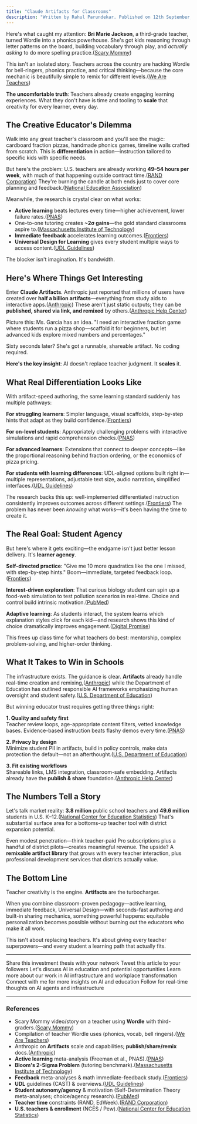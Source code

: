 ```yaml
---
title: "Claude Artifacts for Classrooms"
description: "Written by Rahul Parundekar. Published on 12th September, 2025."
---
```


Here's what caught my attention: **Bri Marie Jackson**, a third-grade teacher, turned Wordle into a phonics powerhouse. She's got kids reasoning through letter patterns on the board, building vocabulary through play, and *actually asking* to do more spelling practice.([Scary Mommy][1]) 

This isn't an isolated story. Teachers across the country are hacking Wordle for bell-ringers, phonics practice, and critical thinking—because the core mechanic is beautifully simple to remix for different levels.([We Are Teachers][2])

**The uncomfortable truth**: Teachers already create engaging learning experiences. What they don't have is time and tooling to **scale** that creativity for every learner, every day.

## The Creative Educator's Dilemma

Walk into any great teacher's classroom and you'll see the magic: cardboard fraction pizzas, handmade phonics games, timeline walls crafted from scratch. This is **differentiation** in action—instruction tailored to specific kids with specific needs.

But here's the problem: U.S. teachers are already working **49–54 hours per week**, with much of that happening outside contract time.([RAND Corporation][3]) They're burning the candle at both ends just to cover core planning and feedback.([National Education Association][4])

Meanwhile, the research is crystal clear on what works:
- **Active learning** beats lectures every time—higher achievement, lower failure rates.([PNAS][5]) 
- One-to-one tutoring creates **~2σ gains**—the gold standard classrooms aspire to.([Massachusetts Institute of Technology][6])
- **Immediate feedback** accelerates learning outcomes.([Frontiers][7])
- **Universal Design for Learning** gives every student multiple ways to access content.([UDL Guidelines][8])

The blocker isn't imagination. It's bandwidth.

## Here's Where Things Get Interesting

Enter **Claude Artifacts**. Anthropic just reported that millions of users have created over **half a billion artifacts**—everything from study aids to interactive apps.([Anthropic][9]) These aren't just static outputs; they can be **published, shared via link, and remixed** by others.([Anthropic Help Center][10]) 

Picture this: Ms. Garcia has an idea. "I need an interactive fraction game where students run a pizza shop—scaffold it for beginners, but let advanced kids explore mixed numbers and percentages." 

Sixty seconds later? She's got a runnable, shareable artifact. No coding required.

**Here's the key insight**: AI doesn't replace teacher judgment. It **scales** it.

## What Real Differentiation Looks Like

With artifact-speed authoring, the same learning standard suddenly has multiple pathways:

**For struggling learners**: Simpler language, visual scaffolds, step-by-step hints that adapt as they build confidence.([Frontiers][7])

**For on-level students**: Appropriately challenging problems with interactive simulations and rapid comprehension checks.([PNAS][5])

**For advanced learners**: Extensions that connect to deeper concepts—like the proportional reasoning behind fraction ordering, or the economics of pizza pricing.

**For students with learning differences**: UDL-aligned options built right in—multiple representations, adjustable text size, audio narration, simplified interfaces.([UDL Guidelines][8])

The research backs this up: well-implemented differentiated instruction consistently improves outcomes across different settings.([Frontiers][12]) The problem has never been *knowing* what works—it's been having the time to create it.

## The Real Goal: Student Agency

But here's where it gets exciting—the endgame isn't just better lesson delivery. It's **learner agency**.

**Self-directed practice**: "Give me 10 more quadratics like the one I missed, with step-by-step hints." Boom—immediate, targeted feedback loop.([Frontiers][7])

**Interest-driven exploration**: That curious biology student can spin up a food-web simulation to test pollution scenarios in real-time. Choice and control build intrinsic motivation.([PubMed][13])

**Adaptive learning**: As students interact, the system learns which explanation styles click for each kid—and research shows this kind of choice dramatically improves engagement.([Digital Promise][14])

This frees up class time for what teachers do best: mentorship, complex problem-solving, and higher-order thinking.

## What It Takes to Win in Schools

The infrastructure exists. The guidance is clear. **Artifacts** already handle real-time creation and remixing,([Anthropic][9]) while the Department of Education has outlined responsible AI frameworks emphasizing human oversight and student safety.([U.S. Department of Education][15])

But winning educator trust requires getting three things right:

**1. Quality and safety first**  
Teacher review loops, age-appropriate content filters, vetted knowledge bases. Evidence-based instruction beats flashy demos every time.([PNAS][5])

**2. Privacy by design**  
Minimize student PII in artifacts, build in policy controls, make data protection the default—not an afterthought.([U.S. Department of Education][15])

**3. Fit existing workflows**  
Shareable links, LMS integration, classroom-safe embedding. Artifacts already have the **publish & share** foundation.([Anthropic Help Center][16])

## The Numbers Tell a Story

Let's talk market reality: **3.8 million** public school teachers and **49.6 million** students in U.S. K–12.([National Center for Education Statistics][17]) That's substantial surface area for a bottoms-up teacher tool with district expansion potential.

Even modest penetration—think teacher-paid Pro subscriptions plus a handful of district pilots—creates meaningful revenue. The upside? A **remixable artifact library** that grows with every teacher interaction, plus professional development services that districts actually value.

## The Bottom Line

Teacher creativity is the engine. **Artifacts** are the turbocharger. 

When you combine classroom-proven pedagogy—active learning, immediate feedback, Universal Design—with seconds-fast authoring and built-in sharing mechanics, something powerful happens: equitable personalization becomes possible without burning out the educators who make it all work.

This isn't about replacing teachers. It's about giving every teacher superpowers—and every student a learning path that actually fits.

---

<CardGroup cols={2}>
  <Card title="Share on LinkedIn" href="https://www.linkedin.com/sharing/share-offsite/?url=https://blog.elevate.do/beacon/claude-artifacts-classrooms" icon="linkedin">
    Share this investment thesis with your network
  </Card>
  <Card title="Share on X" href="https://twitter.com/intent/tweet?url=https://blog.elevate.do/beacon/claude-artifacts-classrooms&text=Fascinating investment thesis on Claude Artifacts transforming classroom personalization" icon="twitter">
    Tweet this article to your followers
  </Card>
  <Card title="Schedule a Chat" href="https://calendly.com/rahul-parundekar/30min" icon="calendar">
    Let's discuss AI in education and potential opportunities
  </Card>
  <Card title="About Elevate.do" href="https://elevate.do" icon="building">
    Learn more about our work in AI infrastructure and workplace transformation
  </Card>
</CardGroup>

<CardGroup cols={2}>
  <Card title="Follow on LinkedIn" href="https://linkedin.com/in/rahulparundekar" icon="linkedin">
    Connect with me for more insights on AI and education
  </Card>
  <Card title="Follow on X" href="https://x.com/rahulparundekar" icon="twitter">
    Follow for real-time thoughts on AI agents and infrastructure
  </Card>
</CardGroup>

---

### References

* Scary Mommy video/story on a teacher using **Wordle** with third-graders.([Scary Mommy][1])
* Compilation of teacher Wordle uses (phonics, vocab, bell ringers).([We Are Teachers][2])
* Anthropic on **Artifacts** scale and capabilities; **publish/share/remix** docs.([Anthropic][9])
* **Active learning** meta-analysis (Freeman et al., PNAS).([PNAS][5])
* **Bloom's 2-Sigma Problem** (tutoring benchmark).([Massachusetts Institute of Technology][6])
* **Feedback** meta-analyses & math immediate-feedback study.([Frontiers][7])
* **UDL** guidelines (CAST) & overviews.([UDL Guidelines][8])
* **Student autonomy/agency** & motivation (Self-Determination Theory meta-analyses; choice/agency research).([PubMed][13])
* **Teacher time** constraints (RAND, EdWeek).([RAND Corporation][3])
* **U.S. teachers & enrollment** (NCES / Pew).([National Center for Education Statistics][17])

[1]: https://www.scarymommy.com/parenting/teacher-using-wordle?utm_source=chatgpt.com "Watch A Teacher Using Wordle To Teach Her Third Graders"
[2]: https://www.weareteachers.com/using-wordle-in-the-classroom/?utm_source=chatgpt.com "How Teachers Are Using Wordle in the Classroom"
[3]: https://www.rand.org/education-and-labor/projects/state-of-the-american-teacher-and-the-american-principal.html?utm_source=chatgpt.com "The State of the American Teacher and ..."
[4]: https://www.nea.org/nea-today/all-news-articles/what-teachers-want-public-know?utm_source=chatgpt.com "What Teachers Want the Public to Know | NEA"
[5]: https://www.pnas.org/doi/10.1073/pnas.1319030111?utm_source=chatgpt.com "Active learning increases student performance in science, ..."
[6]: https://web.mit.edu/5.95/www/readings/bloom-two-sigma.pdf?utm_source=chatgpt.com "The 2 Sigma Problem"
[7]: https://www.frontiersin.org/journals/psychology/articles/10.3389/fpsyg.2019.03087/full?utm_source=chatgpt.com "The Power of Feedback Revisited: A Meta-Analysis ..."
[8]: https://udlguidelines.cast.org/?utm_source=chatgpt.com "CAST Universal Design for Learning Guidelines"
[9]: https://www.anthropic.com/news/build-artifacts?utm_source=chatgpt.com "Create AI-Powered Apps with Claude Artifacts"
[10]: https://support.anthropic.com/en/articles/9547008-discovering-publishing-customizing-and-sharing-artifacts?utm_source=chatgpt.com "Discovering, publishing, customizing, and sharing artifacts"
[11]: https://www.anthropic.com/news/claude-powered-artifacts?utm_source=chatgpt.com "Build and share AI-powered apps with Claude"
[12]: https://www.frontiersin.org/journals/psychology/articles/10.3389/fpsyg.2019.02366/full?utm_source=chatgpt.com "Differentiated Instruction in Secondary Education"
[13]: https://pubmed.ncbi.nlm.nih.gov/33593153/?utm_source=chatgpt.com "Student Motivation and Associated Outcomes: A Meta- ..."
[14]: https://digitalpromise.org/ask_a_researcher/offering-students-choice-assignments-lead-greater-engagement/?utm_source=chatgpt.com "Does offering students a choice in assignments lead to ..."
[15]: https://www.ed.gov/sites/ed/files/documents/ai-report/ai-report.pdf?utm_source=chatgpt.com "Artificial Intelligence and the Future of Teaching and ..."
[16]: https://support.anthropic.com/en/articles/11649427-use-artifacts-to-visualize-and-create-ai-apps-without-ever-writing-a-line-of-code?utm_source=chatgpt.com "Use artifacts to visualize and create AI apps, without ever ..."
[17]: https://nces.ed.gov/programs/coe/indicator/clr/public-school-teachers?utm_source=chatgpt.com "COE - Characteristics of Public School Teachers"
